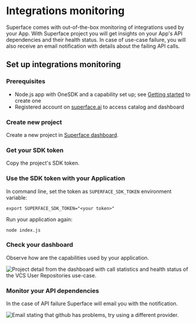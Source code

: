 # Integrations monitoring

Superface comes with out-of-the-box monitoring of integrations used by your App. With Superface project you will get insights on your App's API dependencies and their health status. In case of use-case failure, you will also receive an email notification with details about the failing API calls.

## Set up integrations monitoring

### Prerequisites

- Node.js app with OneSDK and a capability set up; see [Getting&nbsp;started](./getting-started.mdx) to create one
- Registered account on [superface.ai](https://superface.ai/) to access catalog and dashboard

<div class="count-steps-h3">

### Create new project

Create a new project in [Superface dashboard](/dashboard).

<!-- TODO: screenshot -->

### Get your SDK token

Copy the project's SDK token.

### Use the SDK token with your Application

In command line, set the token as `SUPERFACE_SDK_TOKEN` environment variable:

```shell
export SUPERFACE_SDK_TOKEN="<your token>"
```

Run your application again:

```shell
node index.js
```

### Check your dashboard

Observe how are the capabilities used by your application.

![Project detail from the dashboard with call statistics and health status of the VCS User Repositories use-case.](../assets/integrations-monitoring-dashboard.png)

### Monitor your API dependencies

In the case of API failure Superface will email you with the notification.

![Email stating that github has problems, try using a different provider.](../assets/integrations-monitoring-email.png)

</div>

<!-- TODO: Publish other topics first

## Next steps

This covers basic usage of the Superface and OneSDK. Start using Superface capabilities with your existing apps or check out the following topics.

### Install other capabilities

Lorem ipsum.

### Configure additional providers

Lorem ipsum.

### Setup failover

Lorem ipsum.

### Add custom capabilities

If you need a capability which is not available in the catalog, see [How to create a capability](guides/how-to-create.md) guide to make a custom capability from scratch.

-->
